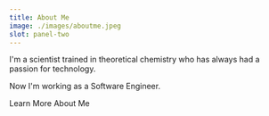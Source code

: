 ```yaml
---
title: About Me
image: ./images/aboutme.jpeg
slot: panel-two
---
```



<Avatar mobileSize={80} />

I'm a scientist trained in theoretical chemistry who has always had a passion for technology.

Now I'm working as a Software Engineer.

<Link
  as="a"
  href="/about"
  appearance="secondary"
  class="group flex w-fit items-center gap-2 text-sm"
>
  <span>Learn More About Me</span>
  <RightArrow class="transition-transform group-hover:translate-x-1" />
</Link>
